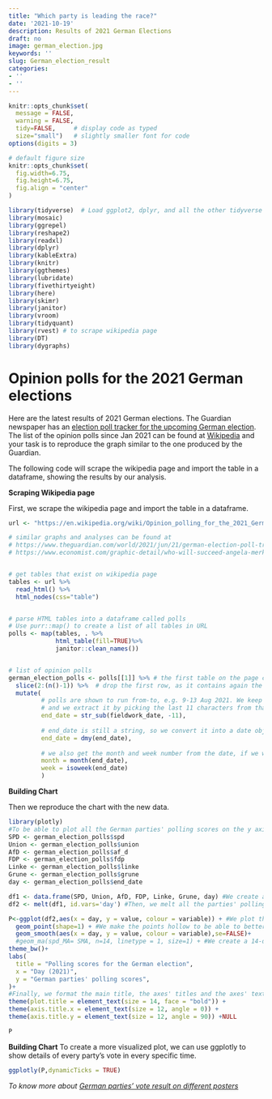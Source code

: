 ```yaml
---
title: "Which party is leading the race?"
date: '2021-10-19'
description: Results of 2021 German Elections
draft: no
image: german_election.jpg
keywords: ''
slug: German_election_result
categories:
- ''
- ''
---
```


```r
knitr::opts_chunk$set(
  message = FALSE, 
  warning = FALSE, 
  tidy=FALSE,     # display code as typed
  size="small")   # slightly smaller font for code
options(digits = 3)

# default figure size
knitr::opts_chunk$set(
  fig.width=6.75, 
  fig.height=6.75,
  fig.align = "center"
)
```


```r
library(tidyverse)  # Load ggplot2, dplyr, and all the other tidyverse packages
library(mosaic)
library(ggrepel)
library(reshape2)
library(readxl)
library(dplyr)
library(kableExtra)
library(knitr)
library(ggthemes)
library(lubridate)
library(fivethirtyeight)
library(here)
library(skimr)
library(janitor)
library(vroom)
library(tidyquant)
library(rvest) # to scrape wikipedia page
library(DT)
library(dygraphs)
```


# Opinion polls for the 2021 German elections

Here are the latest results of 2021 German elections.
The Guardian newspaper has an [election poll tracker for the upcoming German election](https://www.theguardian.com/world/2021/aug/20/german-election-poll-tracker-who-will-be-the-next-chancellor).
The list of the opinion polls since Jan 2021 can be found at [Wikipedia](https://en.wikipedia.org/wiki/Opinion_polling_for_the_2021_German_federal_election) and your task is to reproduce the graph similar to the one produced by the Guardian. 


The following code will scrape the wikipedia page and import the table in a dataframe, showing the results by our analysis.


**Scraping Wikipedia page**

First, we scrape the wikipedia page and import the table in a dataframe.


```r
url <- "https://en.wikipedia.org/wiki/Opinion_polling_for_the_2021_German_federal_election"

# similar graphs and analyses can be found at 
# https://www.theguardian.com/world/2021/jun/21/german-election-poll-tracker-who-will-be-the-next-chancellor
# https://www.economist.com/graphic-detail/who-will-succeed-angela-merkel


# get tables that exist on wikipedia page 
tables <- url %>% 
  read_html() %>% 
  html_nodes(css="table")


# parse HTML tables into a dataframe called polls 
# Use purr::map() to create a list of all tables in URL
polls <- map(tables, . %>% 
             html_table(fill=TRUE)%>% 
             janitor::clean_names())


# list of opinion polls
german_election_polls <- polls[[1]] %>% # the first table on the page contains the list of all opinions polls
  slice(2:(n()-1)) %>%  # drop the first row, as it contains again the variable names and last row that contains 2017 results
  mutate(
         # polls are shown to run from-to, e.g. 9-13 Aug 2021. We keep the last date, 13 Aug here, as the poll date
         # and we extract it by picking the last 11 characters from that field
         end_date = str_sub(fieldwork_date, -11),
         
         # end_date is still a string, so we convert it into a date object using lubridate::dmy()
         end_date = dmy(end_date),
         
         # we also get the month and week number from the date, if we want to do analysis by month- week, etc.
         month = month(end_date),
         week = isoweek(end_date)
         )
```




**Building Chart**

Then we reproduce the chart with the new data.

```r
library(plotly)
#To be able to plot all the German parties' polling scores on the y axis by date, we need to rework our data set so as to have the date as a function of all the parties' polling score. To to this, we first have to define variables for each party' polling score.
SPD <- german_election_polls$spd
Union <- german_election_polls$union
AfD <- german_election_polls$af_d
FDP <- german_election_polls$fdp
Linke <- german_election_polls$linke
Grune <- german_election_polls$grune
day <- german_election_polls$end_date

df1 <- data.frame(SPD, Union, AfD, FDP, Linke, Grune, day) #We create a new data frame to which we assign all the variables we created.
df2 <- melt(df1, id.vars='day') #Then, we melt all the parties' polling scores and keep the date as the other variable.

```


```r
P<-ggplot(df2,aes(x = day, y = value, colour = variable)) + #We plot the days and the parties' polling scores. We colour the parties to be able to differentiate them.
  geom_point(shape=1) + #We make the points hollow to be able to better see the rolling average we'll create.+
  geom_smooth(aes(x = day, y = value, colour = variable),se=FALSE)+
  #geom_ma(spd_MA= SMA, n=14, linetype = 1, size=1) + #We create a 14-day rolling average following the Guardian's methodology. We change the linetype to a solid one so that it is more easily readable.
theme_bw()+
labs(
  title = "Polling scores for the German election",
  x = "Day (2021)",
  y = "German parties' polling scores",
)+
#Finally, we format the main title, the axes' titles and the axes' text to make the chart more easily readable.
theme(plot.title = element_text(size = 14, face = "bold")) +
theme(axis.title.x = element_text(size = 12, angle = 0)) +
theme(axis.title.y = element_text(size = 12, angle = 90)) +NULL

P

```


**Building Chart**
To create a more visualized plot, we can use ggplotly to show details of every party's vote in every specific time.
```r
ggplotly(P,dynamicTicks = TRUE)
```
\n
*To know more about [German parties' vote result on different posters](https://graphics.reuters.com/GERMANY-ELECTION/POLLS/jnpweekxypw/)*
